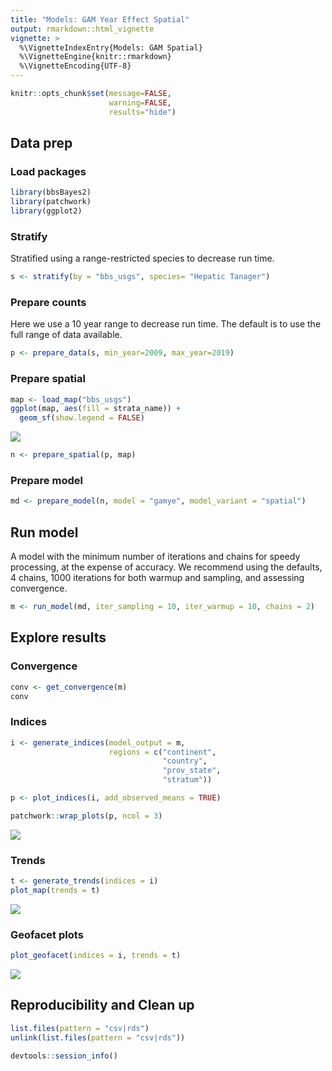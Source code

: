 ```yaml
---
title: "Models: GAM Year Effect Spatial"
output: rmarkdown::html_vignette
vignette: >
  %\VignetteIndexEntry{Models: GAM Spatial}
  %\VignetteEngine{knitr::rmarkdown}
  %\VignetteEncoding{UTF-8}
---
```


```r
knitr::opts_chunk$set(message=FALSE,
                      warning=FALSE,
                      results="hide")
```
## Data prep

### Load packages

```r
library(bbsBayes2)
library(patchwork)
library(ggplot2)
```

### Stratify
Stratified using a range-restricted species to decrease run time.
```r
s <- stratify(by = "bbs_usgs", species= "Hepatic Tanager")
```

### Prepare counts
Here we use a 10 year range to decrease run time. The default is to use the full range of data available.
```r
p <- prepare_data(s, min_year=2009, max_year=2019)
```

### Prepare spatial

```r
map <- load_map("bbs_usgs")
ggplot(map, aes(fill = strata_name)) +
  geom_sf(show.legend = FALSE)
```

<img src="figures/usgs_strata-1.png"   />

```r
n <- prepare_spatial(p, map)
```

### Prepare model

```r
md <- prepare_model(n, model = "gamye", model_variant = "spatial")
```

## Run model
A model with the minimum number of iterations and chains for speedy processing, at the expense of accuracy. We recommend using the defaults, 4 chains, 1000 iterations for both warmup and sampling, and assessing convergence.
```r
m <- run_model(md, iter_sampling = 10, iter_warmup = 10, chains = 2)
```


## Explore results

### Convergence


```r
conv <- get_convergence(m)
conv
```

### Indices

```r
i <- generate_indices(model_output = m,
                      regions = c("continent",
                                  "country",
                                  "prov_state",
                                  "stratum"))

p <- plot_indices(i, add_observed_means = TRUE)
```


```r
patchwork::wrap_plots(p, ncol = 3)
```

<img src="figures/gamye_spatial_index-1.png"   />

### Trends

```r
t <- generate_trends(indices = i)
plot_map(trends = t)
```

<img src="figures/gam_spatial_trend-1.png"   />


### Geofacet plots

```r
plot_geofacet(indices = i, trends = t)
```

<img src="figures/gam_spatial_geo-1.png"   />

## Reproducibility and Clean up

```r
list.files(pattern = "csv|rds")
unlink(list.files(pattern = "csv|rds"))
```


```r
devtools::session_info()
```
